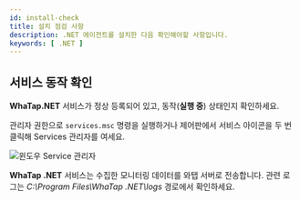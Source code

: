 ```yaml
---
id: install-check
title: 설치 점검 사항
description: .NET 에이전트를 설치한 다음 확인해야할 사항입니다.
keywords: [ .NET ]
---
```


## 서비스 동작 확인

**WhaTap.NET** 서비스가 정상 등록되어 있고, 동작(**실행 중**) 상태인지 확인하세요.

관리자 권한으로 `services.msc` 명령을 실행하거나 제어판에서 서비스 아이콘을 두 번 클릭해 Services 관리자를 여세요.

![윈도우 Service 관리자](https://img.whatap.io/media/agent_dotnet/install/whatap-windows-service.png)

**WhaTap .NET** 서비스는 수집한 모니터링 데이터를 와탭 서버로 전송합니다. 관련 로그는 *C:\Program Files\WhaTap .NET\logs* 경로에서 확인하세요.